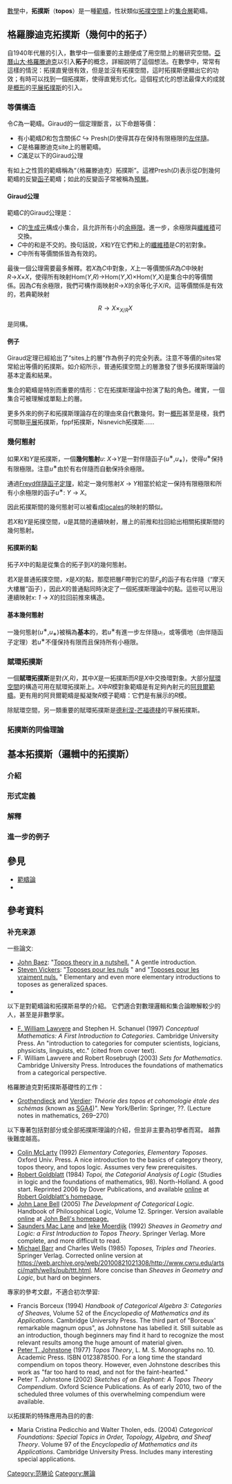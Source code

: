 {{多個問題|
{{expand|time=2011-02-05T05:59:00+00:00}}
{{no footnotes|time=2019-11-1}}
{{expert|time=2011-02-05T05:59:00+00:00}}
}}
[[數學|數學]]中，'''拓撲斯'''（'''topos'''）是一種[[範疇|範疇]]，性狀類似[[拓撲空間|拓撲空間]]上的[[集合|集合]][[層|層]]範疇。

== 格羅滕迪克拓撲斯（幾何中的拓子） ==
{{main|{{link-en|格羅滕迪克拓撲|Grothendieck Topology}}}}
自1940年代層的引入，數學中一個重要的主題便成了用空間上的層研究空間。[[亞曆山大·格羅滕迪克|亞曆山大·格羅滕迪克]]以引入'''拓子'''的概念，詳細說明了這個想法。在數學中，常常有這樣的情況：拓撲直覺很有效，但是並沒有拓撲空間，這时拓撲斯便顯出它的功效；有時可以找到一個拓撲斯，使得直覺形式化。這個程式化的想法最偉大的成就是[[概形|概形]]的[[平展拓撲斯|平展拓撲斯]]的引入。

=== 等價構造 ===
令''C''為一範疇。Giraud的一個定理斷言，以下命題等價：
*有小範疇''D''和包含關係''C'' <math>\hookrightarrow</math> Presh(''D'')使得其存在保持有限極限的[[左伴隨|左伴隨]]。
*''C''是格羅滕迪克site上的層範疇。
*''C''滿足以下的Giraud公理

有如上之性質的範疇稱為“（格羅滕迪克）拓撲斯”。這裡Presh(''D'')表示從''D''到幾何範疇的反變[[函子|函子]]範疇；如此的反變函子常被稱為[[預層_(范疇論)|預層]]。

==== Giraud公理 ====
範疇''C''的Giraud公理是：
*''C''的[[生成元_(範疇論)|生成元]]構成小集合，且允許所有小的[[余極限|余極限]]。進一步，余極限與[[纖維積|纖維積]]可交換。
*''C''中的和是不交的。換句話說，''X''和''Y''在它們和上的[[纖維積|纖維積]]是''C''的初對象。
*''C''中所有等價關係皆為有效的。

最後一個公理需要最多解釋。若''X''為''C''中對象，''X''上一等價關係''R''為''C''中映射''R''→''X''×''X''，使得所有映射Hom(''Y'',''R'')→Hom(''Y'',''X'')×Hom(''Y'',''X'')是集合中的等價關係。因為''C''有余極限，我們可構作兩映射''R''→''X''的余等化子''X''/''R''。這等價關係是有效的，若典範映射

:<math>R \to X \times_{X/R} X \,\!</math>

是同構。

==== 例子 ====

Giraud定理已經給出了“sites上的層”作為例子的完全列表。注意不等價的sites常常給出等價的拓撲斯。如介紹所示，普通拓撲空間上的層激發了很多拓撲斯理論的基本定義和結果。

集合的範疇是特別而重要的情形：它在拓撲斯理論中扮演了點的角色。確實，一個集合可被理解成單點上的層。

更多外來的例子和拓撲斯理論存在的理由來自代數幾何。對一[[概形|概形]]甚至是棧，我們可關聯[[平展拓撲|平展]]拓撲斯，fppf拓撲斯，Nisnevich拓撲斯……

=== 幾何態射 ===
如果''X''和''Y''是拓撲斯，一個'''幾何態射'''''u'': ''X''→''Y''是一對伴隨函子(''u''<sup>∗</sup>,''u''<sub>∗</sub>)，使得''u''<sup>∗</sup>保持有限極限。注意''u''<sup>∗</sup>由於有右伴隨而自動保持余極限。

通過[[Freyd伴隨函子定理|Freyd伴隨函子定理]]，給定一幾何態射''X'' → ''Y''相當於給定一保持有限極限和所有小余極限的函子''u''<sup>∗</sup>: ''Y'' → ''X''。

因此拓撲斯間的幾何態射可以被看成[[完全海廷代數|locales]]的映射的類似。

若''X''和''Y''是拓撲空間，''u''是其間的連續映射，層上的前推和拉回給出相關拓撲斯間的幾何態射。

==== 拓撲斯的點 ====

拓子''X''中的點是從集合的拓子到''X''的幾何態射。

若''X''是普通拓撲空間，''x''是''X''的點，那麼把層''F''帶到它的莖''F<sub>x</sub>''的函子有右伴隨（“摩天大樓層”函子），因此''X''的普通點同時決定了一個拓撲斯理論中的點。這些可以用沿連續映射''x'': ''1'' → ''X''的拉回前推來構造。

==== 基本幾何態射 ====

一幾何態射(''u''<sup>∗</sup>,''u''<sub>∗</sub>)被稱為'''基本'''的，若''u''<sup>∗</sup>有進一步左伴隨''u''<sub>!</sub>，或等價地（由伴隨函子定理）若''u''<sup>∗</sup>不僅保持有限而且保持所有小極限。

=== 賦環拓撲斯 ===

一個'''賦環拓撲斯'''是對''(X,R)''，其中''X''是一拓撲斯而''R''是''X''中交換環對象。大部分[[賦環空間|賦環空間]]的構造可用在賦環拓撲斯上。''X''中''R''模對象範疇是有足夠內射元的[[阿貝爾範疇|阿貝爾範疇]]。更有用的阿貝爾範疇是擬凝聚''R''模子範疇：它們是有展示的''R''模。

除賦環空間，另一類重要的賦環拓撲斯是[[代數棧|德利涅-芒福德棧]]的平展拓撲斯。

=== 拓撲斯的同倫理論 ===

== 基本拓撲斯（邏輯中的拓撲斯） ==

=== 介紹 ===

=== 形式定義 ===

=== 解釋 ===

=== 進一步的例子 ===

== 參見 ==
* [[範疇論|範疇論]]
* {{link-en|格羅滕迪克拓撲|Grothendieck Topology}}

==參考資料==
{{reflist|2}}

=== 补充来源 ===
;一些論文:
* [[John_Baez|John Baez]]: "[http://math.ucr.edu/home/baez/topos.html Topos theory in a nutshell.] {{Wayback|url=http://math.ucr.edu/home/baez/topos.html |date=20201218190428 }}" A gentle introduction.
* [[Steve_Vickers_(academia)|Steven Vickers]]: "[http://www.cs.bham.ac.uk/~sjv/papers.php Toposes pour les nuls] {{Wayback|url=http://www.cs.bham.ac.uk/~sjv/papers.php |date=20200321030250 }}" and "[http://www.cs.bham.ac.uk/~sjv/TopPLVN.pdf Toposes pour les vraiment nuls.] {{Wayback|url=http://www.cs.bham.ac.uk/~sjv/TopPLVN.pdf |date=20200801181426 }}" Elementary and even more elementary introductions to toposes as generalized spaces.
* {{Citation|last=Illusie|first=Luc|title=What is a ... topos?|url=http://www.ams.org/notices/200409/what-is-illusie.pdf|journal=Notices of the AMS|accessdate=2011-02-05|archive-date=2020-08-01|archive-url=https://web.archive.org/web/20200801181450/http://www.ams.org/notices/200409/what-is-illusie.pdf|dead-url=no}}

以下是對範疇論和拓撲斯易學的介紹。 它們適合對數理邏輯和集合論瞭解較少的人，甚至是非數學家。
* [[F._William_Lawvere|F. William Lawvere]] and Stephen H. Schanuel (1997) ''Conceptual Mathematics: A First Introduction to Categories''. Cambridge University Press. An "introduction to categories for computer scientists, logicians, physicists, linguists, etc." (cited from cover text).
* F. William Lawvere and Robert Rosebrugh (2003) ''Sets for Mathematics''. Cambridge University Press. Introduces the foundations of mathematics from a categorical perspective.
格羅滕迪克對拓撲斯基礎性的工作：
* [[Grothendieck|Grothendieck]] and [[Jean-Louis_Verdier|Verdier]]: ''Théorie des topos et cohomologie étale des schémas'' (known as [[SGA4|SGA4]])". New York/Berlin: Springer, ??. (Lecture notes in mathematics, 269–270)
以下專著包括對部分或全部拓撲斯理論的介紹，但並非主要為初學者而寫。 越靠後難度越高。
* [[Colin_McLarty|Colin McLarty]] (1992) ''Elementary Categories, Elementary Toposes''. Oxford Univ. Press. A nice introduction to the basics of category theory, topos theory, and topos logic. Assumes very few prerequisites.
* [[Robert_Goldblatt|Robert Goldblatt]] (1984) ''Topoi, the Categorial Analysis of Logic'' (Studies in logic and the foundations of mathematics, 98). North-Holland. A good start. Reprinted 2006 by Dover Publications, and available [http://historical.library.cornell.edu/cgi-bin/cul.math/docviewer?did=Gold010&id=3 online] {{Wayback|url=http://historical.library.cornell.edu/cgi-bin/cul.math/docviewer?did=Gold010&id=3 |date=20200321030307 }} at [http://www.mcs.vuw.ac.nz/~rob/ Robert Goldblatt's homepage.] {{Wayback|url=http://www.mcs.vuw.ac.nz/~rob/ |date=20080518004636 }}
* [[John_Lane_Bell|John Lane Bell]] (2005) ''The Development of Categorical Logic''. Handbook of Philosophical Logic, Volume 12. Springer. Version available [http://publish.uwo.ca/~jbell/catlogprime.pdf online] {{Wayback|url=http://publish.uwo.ca/~jbell/catlogprime.pdf |date=20201204165232 }} at [http://publish.uwo.ca/~jbell/ John Bell's homepage.] {{Wayback|url=http://publish.uwo.ca/~jbell/ |date=20120805183429 }}
* [[Saunders_Mac_Lane|Saunders Mac Lane]] and [[Ieke_Moerdijk|Ieke Moerdijk]] (1992) ''Sheaves in Geometry and Logic: a First Introduction to Topos Theory''. Springer Verlag. More complete, and more difficult to read.
* [[Michael_Barr_(mathematician)|Michael Barr]] and Charles Wells (1985) ''Toposes, Triples and Theories''. Springer Verlag. Corrected online version at [https://web.archive.org/web/20100821021308/http://www.cwru.edu/artsci/math/wells/pub/ttt.html https://web.archive.org/web/20100821021308/http://www.cwru.edu/artsci/math/wells/pub/ttt.html]. More concise than ''Sheaves in Geometry and Logic'', but hard on beginners.

;專家的參考文獻，不適合初次學習:
* Francis Borceux (1994) ''Handbook of Categorical Algebra 3: Categories of Sheaves'', Volume 52 of the ''Encyclopedia of Mathematics and its Applications''. Cambridge University Press. The third part of "Borceux' remarkable magnum opus", as Johnstone has labelled it. Still suitable as an introduction, though beginners may find it hard to recognize the most relevant results among the huge amount of material given.
* [[Peter_Johnstone_(mathematician)|Peter T. Johnstone]] (1977) ''Topos Theory'', L. M. S. Monographs no. 10. Academic Press. ISBN 0123878500. For a long time the standard compendium on topos theory. However, even Johnstone describes this work as "far too hard to read, and not for the faint-hearted."
* Peter T. Johnstone (2002) ''Sketches of an Elephant: A Topos Theory Compendium''. Oxford Science Publications. As of early 2010, two of the scheduled three volumes of this overwhelming compendium were available. 

;以拓撲斯的特殊應用為目的的書:
* Maria Cristina Pedicchio and Walter Tholen, eds. (2004) ''Categorical Foundations: Special Topics in Order, Topology, Algebra, and Sheaf Theory''. Volume 97 of the ''Encyclopedia of Mathematics and its Applications''. Cambridge University Press. Includes many interesting special applications.

{{DEFAULTSORT:topos}}
[[Category:范畴论|Category:范畴论]]
[[Category:層論|Category:層論]]